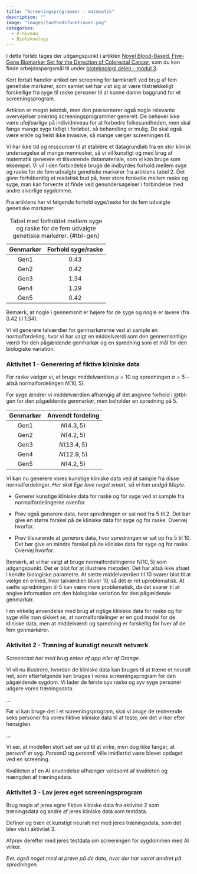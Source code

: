 ```yaml
---
title: "Screeningsprogrammer - matematik"
description: ""
image: "images/taethedsfunktioner.png"
categories:
  - A-niveau
  - Bioteknologi
---
```


I dette forløb tages der udgangspunkt i artiklen [Novel Blood-Based, Five-Gene Biomarker Set for the Detection of Colorectal Cancer](https://aacrjournals.org/clincancerres/article/14/2/455/196149/Novel-Blood-Based-Five-Gene-Biomarker-Set-for-the), som du kan finde arbejdsspørgsmål til under [bioteknologi delen - modul 3](screeningsprogrammer_bioteknologi.qmd).

Kort fortalt handler artikel om screening for tarmkræft ved brug af fem genetiske markører, som samlet set har vist sig at være tilstrækkeligt forskellige fra syge til raske personer til at kunne danne baggrund for et screeningsprogram. 

Artiklen er meget teknisk, men den præsenterer også nogle relevante overvejelser omkring screeningsprogrammer generelt. De behøver ikke være ufejlbarlige på individniveau for at forbedre folkesundheden, men skal fange mange syge tidligt i forløbet, så behandling er mulig. De skal også være enkle og helst ikke invasive, så mange vælger screeningen til.

Vi har ikke tid og ressourcer til at etablere et datagrundløb fra en stor klinisk undersøgelse af mange mennesker, så vi vil kunstigt og med brug af matematik generere et tilsvarende datamateriale, som vi kan bruge som eksempel. Vi vil i den forbindelse bruge de indbyrdes forhold mellem syge og raske for de fem udvalgte genetiske markører fra artiklens tabel 2. Det giver forhåbentlig et realistisk bud på, hvor store forskelle mellem raske og syge, man kan forvente at finde ved genundersøgelser i forbindelse med andre alvorlige sygdomme.

Fra artiklens har vi følgende forhold syge/raske for de fem udvalgte genetiske markører:

|Genmarkør |Forhold syge/raske |
|:---:|:---:|
| Gen1 | $0.43$ |
| Gen2 | $0.42$ |                           
| Gen3 | $1.34$ |                           
| Gen4 | $1.29$ |
| Gen5 | $0.42$ |

: Tabel med forholdet mellem syge og raske for de fem udvalgte genetiske markører. {#tbl-gen}

Bemærk, at nogle i gennemsnit er højere for de syge og nogle er lavere (fra $0.42$ til $1.34$).

Vi vil generere talværdier for genmarkørerne ved at sample en normalfordeling, hvor vi har valgt en middelværdi som den gennemsnitlige værdi for den pågældende genmarkør og en spredning som et mål for den biologiske variation.

::: {.callout-note collapse="true" appearance="minimal"}
### Aktivitet 1 - Generering af fiktive kliniske data

For raske vælger vi, at bruge middelværdien $\mu=10$ og spredningen $\sigma=5$ -- altså normalfordelingen $N(10,5)$. 

For syge ændrer vi middelværdien afhængig af det angivne forhold i @tbl-gen for den pågældende genmarkør, men beholder en spredning på $5$. 

|Genmarkør |Anvendt fordeling |
|:---:|:---:|
| Gen1 | $N(4.3,5)$ |
| Gen2 | $N(4.2,5)$ |                           
| Gen3 | $N(13.4,5)$ |                           
| Gen4 | $N(12.9,5)$ |
| Gen5 | $N(4.2,5)$ |

Vi kan nu generere vores kunstige kliniske data ved at sample fra disse normalfordelinger. 
*Her skal Ege lave noget smart, så vi kan undgå Maple.* 


- Generer kunstige kliniske data for raske og for syge ved at sample fra normalfordelingerne ovenfor.

- Prøv også generere data, hvor spredningen er sat ned fra $5$ til $2$. Det bør give en større forskel på de kliniske data for syge og for raske. Overvej hvorfor.

- Prøv tilsvarende at generere data, hvor spredningen er sat op fra $5$ til $10$. Det bør give en mindre forskel på de kliniske data for syge og for raske. Overvej hvorfor.


Bemærk, at vi har valgt at bruge normalfordelingerne $N(10,5)$ som udgangspunkt. Det er blot for at illustrere metoden. Det har altså ikke afsæt i kendte biologiske parametre. At sætte middelværdien til $10$ svarer blot til at vælge en enhed, hvor talværdien bliver $10$, så det er ret uproblematisk. At sætte spredningen til $5$ kan være mere problematisk, da det svarer til at angive information om den biologiske variation for den pågældende genmarkør. 

I en virkelig anvendelse med brug af rigtige kliniske data for raske og for syge ville man sikkert se, at normalfordelinger er en god model for de kliniske data, men at middelværdi og spredning er forskellig for hver af de fem genmarkører.

:::

::: {.callout-note collapse="true" appearance="minimal"}
### Aktivitet 2 - Træning af kunstigt neuralt netværk

*Screencast her med brug enten af app eller af Orange.* 

Vi vil nu illustrere, hvordan de kliniske data kan bruges til at træne et neuralt net, som efterfølgende kan bruges i vores screeningsprogram for den pågældende sygdom. Vi lader de første syv raske og syv syge personer udgøre vores træningsdata. 

...

Før vi kan bruge det i et screeningsprogram, skal vi bruge de resterende seks personer fra vores fiktive kliniske data til at teste, om det virker efter hensigten. 

...

Vi ser, at modellen stort set ser ud til at virke, men dog ikke fanger, at *personF* er syg. *PersonD* og *personE* ville imidlertid være blevet opdaget ved en screening.

Kvaliteten af en AI anvendelse afhænger voldsomt af kvaliteten og mængden af træningsdata.


:::


::: {.callout-note collapse="true" appearance="minimal"}
### Aktivitet 3 - Lav jeres eget screeningsprogram

Brug nogle af jeres egne fiktive kliniske data fra aktivitet 2 som træningsdata og andre af jeres kliniske data som testdata.

Definer og træn et kunstigt neuralt net med jeres træningsdata, som det blev vist i aktivitet 3.

Afprøv derefter med jeres testdata om screeningen for sygdommen med AI virker.

*Evt. også noget med at prøve på de data, hvor der har været ændret på spredningen.*

:::
